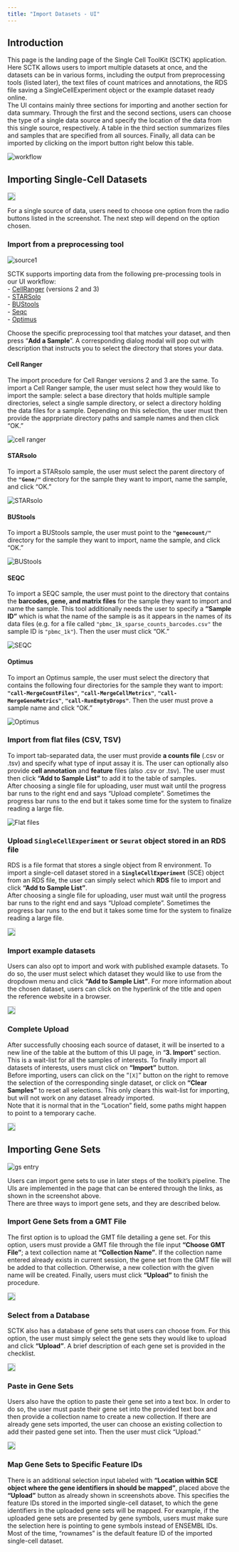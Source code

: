 ```yaml
---
title: "Import Datasets - UI"
---
```


## Introduction

This page is the landing page of the Single Cell ToolKit (SCTK) application. Here SCTK allows users to import multiple datasets at once, and the datasets can be in various forms, including the output from preprocessing tools (listed later), the text files of count matrices and annotations, the RDS file saving a SingleCellExperiment object or the example dataset ready online.  
The UI contains mainly three sections for importing and another section for data summary. Through the first and the second sections, users can choose the type of a single data source and specify the location of the data from this single source, respectively. A table in the third section summarizes files and samples that are specified from all sources. Finally, all data can be imported by clicking on the import button right below this table. 

![workflow](import_ui_workflow.png)\

## Importing Single-Cell Datasets

<img src="import_ui_source.png" style="border: 1px solid rgba(0,0,0,0.2)"></img>

For a single source of data, users need to choose one option from the radio buttons listed in the screenshot. The next step will depend on the option chosen.  

### Import from a preprocessing tool

![source1](import_ui_source1.png)\

SCTK supports importing data from the following pre-processing tools in our UI workflow:  
- [CellRanger](https://support.10xgenomics.com/single-cell-gene-expression/software/pipelines/latest/what-is-cell-ranger) (versions 2 and 3)  
- [STARSolo](https://github.com/alexdobin/STAR/blob/master/docs/STARsolo.md)  
- [BUStools](https://github.com/BUStools/bustools)  
- [Seqc](https://github.com/ambrosejcarr/seqc)  
- [Optimus](https://data.humancellatlas.org/pipelines/optimus-workflow)  

Choose the specific preprocessing tool that matches your dataset, and then press "**Add a Sample**". A corresponding dialog modal will pop out with description that instructs you to select the directory that stores your data.  

#### Cell Ranger

The import procedure for Cell Ranger versions 2 and 3 are the same. To import a Cell Ranger sample, the user must select how they would like to import the sample: select a base directory that holds multiple sample directories, select a single sample directory, or select a directory holding the data files for a sample. Depending on this selection, the user must then provide the apprpriate directory paths and sample names and then click "OK."  

![cell ranger](import_ui_cellRanger.png)\

#### STARsolo

To import a STARsolo sample, the user must select the parent directory of the **`"Gene/"`** directory for the sample they want to import, name the sample, and click "OK."  

![STARsolo](import_ui_STARsolo.png)\

#### BUStools

To import a BUStools sample, the user must point to the **`"genecount/"`** directory for the sample they want to import, name the sample, and click "OK."  

![BUStools](import_ui_BUStools.png)\

#### SEQC

To import a SEQC sample, the user must point to the directory that contains the **barcodes, gene, and matrix files** for the sample they want to import and name the sample. This tool additionally needs the user to specify a **"Sample ID"** which is what the name of the sample is as it appears in the names of its data files (e.g. for a file called `"pbmc_1k_sparse_counts_barcodes.csv"` the sample ID is `"pbmc_1k"`). Then the user must click "OK."  

![SEQC](import_ui_SEQC.png)\

#### Optimus

To import an Optimus sample, the user must select the directory that contains the following four directories for the sample they want to import: **`"call-MergeCountFiles"`**, **`"call-MergeCellMetrics"`**, **`"call-MergeGeneMetrics"`**, **`"call-RunEmptyDrops"`**. Then the user must prove a sample name and click "OK."  

![Optimus](import_ui_Optimus.png)\

### Import from flat files (CSV, TSV)

To import tab-separated data, the user must provide **a counts file** (.csv or .tsv) and specify what type of input assay it is. The user can optionally also provide **cell annotation** and **feature** files (also .csv or .tsv). The user must then click **"Add to Sample List"** to add it to the table of samples.  
After choosing a single file for uploading, user must wait until the progress bar runs to the right end and says "Upload complete". Sometimes the progress bar runs to the end but it takes some time for the system to finalize reading a large file.  

![Flat files](import_ui_source2.png)\

### Upload `SingleCellExperiment` or `Seurat` object stored in an RDS file

RDS is a file format that stores a single object from R environment. To import a single-cell dataset stored in a **`SingleCellExperiment`** (SCE) object from an RDS file, the user can simply select which **RDS** file to import and click **"Add to Sample List"**.  
After choosing a single file for uploading, user must wait until the progress bar runs to the right end and says "Upload complete". Sometimes the progress bar runs to the end but it takes some time for the system to finalize reading a large file.  

<img src="import_ui_source3.png" style="border: 1px solid rgba(0,0,0,0.2)"></img>

### Import example datasets

Users can also opt to import and work with published example datasets. To do so, the user must select which dataset they would like to use from the dropdown menu and click **"Add to Sample List"**. For more information about the chosen dataset, users can click on the hyperlink of the title and open the reference website in a browser.  

<img src="import_ui_source4.png" style="border: 1px solid rgba(0,0,0,0.2)"></img>

### Complete Upload

After successfully choosing each source of dataset, it will be inserted to a new line of the table at the buttom of this UI page, in "**3. Import**" section. This is a wait-list for all the samples of interests. To finally import all datasets of interests, users must click on **"Import"** button.  
Before importing, users can click on the "`[X]`" button on the right to remove the selection of the corresponding single dataset, or click on **"Clear Samples"** to reset all selections. This only clears this wait-list for importing, but will not work on any dataset already imported.  
Note that it is normal that in the "Location" field, some paths might happen to point to a temporary cache.  

<img src="import_ui_sampleList.png" style="border: 1px solid rgba(0,0,0,0.2)"></img>

## Importing Gene Sets

![gs entry](import_ui_gs_entry.png)\

Users can import gene sets to use in later steps of the toolkit's pipeline. The UIs are implemented in the page that can be entered through the links, as shown in the screenshot above.  
There are three ways to import gene sets, and they are described below.  

### Import Gene Sets from a GMT File

The first option is to upload the GMT file detailing a gene set. For this option, users must provide a GMT file through the file input **"Choose GMT File"**; a text collection name at **"Collection Name"**. If the collection name entered already exists in current session, the gene set from the GMT file will be added to that collection. Otherwise, a new collection with the given name will be created. Finally, users must click **"Upload"** to finish the procedure.  

<img src="import_ui_gs_gmt.png" style="border: 1px solid rgba(0,0,0,0.2)"></img>

### Select from a Database

SCTK also has a database of gene sets that users can choose from. For this option, the user must simply select the gene sets they would like to upload and click **"Upload"**. A brief description of each gene set is provided in the checklist.  

<img src="import_ui_gs_db.png" style="border: 1px solid rgba(0,0,0,0.2)"></img>

### Paste in Gene Sets

Users also have the option to paste their gene set into a text box. In order to do so, the user must paste their gene set into the provided text box and then provide a collection name to create a new collection. If there are already gene sets imported, the user can choose an existing collection to add their pasted gene set into. Then the user must click "Upload."

<img src="import_ui_gs_paste.png" style="border: 1px solid rgba(0,0,0,0.2)"></img>

### Map Gene Sets to Specific Feature IDs

There is an additional selection input labeled with **"Location within SCE object where the gene identifiers in should be mapped"**, placed above the **"Upload"** button as already shown in screenshots above. This specifies the feature IDs stored in the imported single-cell dataset, to which the gene identifiers in the uploaded gene sets will be mapped. For example, if the uploaded gene sets are presented by gene symbols, users must make sure the selection here is pointing to gene symbols instead of ENSEMBL IDs. Most of the time, "rownames" is the default feature ID of the imported single-cell dataset.  
